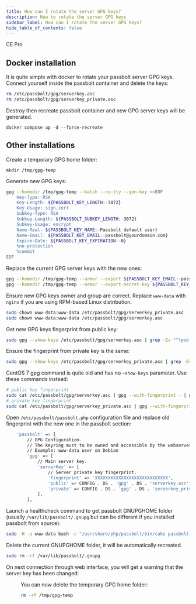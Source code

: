 ```yaml
---
title: How can I rotate the server GPG keys?
description: How to rotate the server GPG keys
sidebar_label: How can I rotate the server GPG keys?
hide_table_of_contents: false
---
```


<div style={{display: "flex", gap: "1rem"}}>
  <Chips link="https://www.passbolt.com/ce/docker" isUnderMainTitle={true}>CE</Chips>
  <Chips link="https://www.passbolt.com/pricing/pro" isUnderMainTitle={true}>Pro</Chips>
</div>

## Docker installation

It is quite simple with docker to rotate your passbolt server GPG keys. Connect yourself inside the passbolt container and delete the keys:
```bash
rm /etc/passbolt/gpg/serverkey.asc
rm /etc/passbolt/gpg/serverkey_private.asc
```
Destroy then recreate passbolt container and new GPG server keys will be generated.

`docker compose up -d --force-recreate`

## Other installations

Create a temporary GPG home folder:

`mkdir /tmp/gpg-temp`

Generate new GPG keys:
```bash
gpg --homedir /tmp/gpg-temp --batch --no-tty --gen-key <<EOF
    Key-Type: RSA
    Key-Length: ${PASSBOLT_KEY_LENGTH:-3072}
    Key-Usage: sign,cert
    Subkey-Type: RSA
    Subkey-Length: ${PASSBOLT_SUBKEY_LENGTH:-3072}
    Subkey-Usage: encrypt
    Name-Real: ${PASSBOLT_KEY_NAME:-Passbolt default user}
    Name-Email: ${PASSBOLT_KEY_EMAIL:-passbolt@yourdomain.com}
    Expire-Date: ${PASSBOLT_KEY_EXPIRATION:-0}
    %no-protection
    %commit
EOF
```
Replace the current GPG server keys with the new ones:
```bash
gpg --homedir /tmp/gpg-temp --armor --export ${PASSBOLT_KEY_EMAIL:-passbolt@yourdomain.com} | sudo tee /etc/passbolt/gpg/serverkey.asc > /dev/null
gpg --homedir /tmp/gpg-temp --armor --export-secret-key ${PASSBOLT_KEY_EMAIL:-passbolt@yourdomain.com} | sudo tee /etc/passbolt/gpg/serverkey_private.asc > /dev/null
```
Ensure new GPG keys owner and group are correct. Replace `www-data` with `nginx` if you are using RPM-based Linux distribution.
```bash
sudo chown www-data:www-data /etc/passbolt/gpg/serverkey_private.asc
sudo chown www-data:www-data /etc/passbolt/gpg/serverkey.asc
```
Get new GPG keys fingerprint from public key:

```bash
sudo gpg --show-keys /etc/passbolt/gpg/serverkey.asc | grep -Ev "^(pub|sub|uid|$)" | tr -d ' '
```

Ensure the fingerprint from private key is the same:

```bash
sudo gpg --show-keys /etc/passbolt/gpg/serverkey_private.asc | grep -Ev "^(pub|sub|uid|$|sec|ssb)" | tr -d ' '
```

CentOS 7 gpg command is quite old and has no `–show-keys` parameter. Use these commands instead:
```bash
# public key fingerprint
sudo cat /etc/passbolt/gpg/serverkey.asc | gpg --with-fingerprint - | grep -Ev "^(pub|sub|uid|$)" | tr -d ' ' | sed 's/Keyfingerprint=//'
# private key fingerprint
sudo cat /etc/passbolt/gpg/serverkey_private.asc | gpg --with-fingerprint - | grep -Ev "^(pub|sub|uid|$|sec|ssb)" | tr -d ' ' | sed 's/Keyfingerprint=//'
```
Open `/etc/passbolt/passbolt.php` configuration file and replace old fingerprint with the new one in the passbolt section:
```bash
    'passbolt' => [
        // GPG Configuration.
        // The keyring must to be owned and accessible by the webserver user.
        // Example: www-data user on Debian
        'gpg' => [
            // Main server key.
            'serverKey' => [
                // Server private key fingerprint.
                'fingerprint' => 'XXXXXXXXXXXXXXXXXXXXXXXXXXXX',
                'public' => CONFIG . DS . 'gpg' . DS . 'serverkey.asc',
                'private' => CONFIG . DS . 'gpg' . DS . 'serverkey_private.asc',
            ],
        ],
```
Launch a healthcheck command to get passbolt GNUPGHOME folder (usually `/var/lib/passbolt/.gnupg` but can be different if you installed passbolt from source):

```bash
sudo -H -u www-data bash -c "/usr/share/php/passbolt/bin/cake passbolt healthcheck --gpg" | grep GNUPGHOME
```

Delete the current GNUPGHOME folder, it will be automatically recreated.

```bash
sudo rm -rf /var/lib/passbolt/.gnupg
```

On next connection through web interface, you will get a warning that the server key has been changed:
<Figure
  src="/img/help/2022/01/gpg-server-key-changed.png"
  alt="Server key has changed"
  caption="fig. Server key has changed"
/>

You can now delete the temporary GPG home folder:

```bash
rm -rf /tmp/gpg-temp
```

